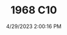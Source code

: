 ---
width: 6000
height: 4000
title: 1968 C10
description: Pro Street modified 1968 Chevrolet C10 pickup.
date: 4/29/2023 2:00:16 PM
cameraMake: Sony
cameraModel: ILCE-7M3
lens: 24-70mm F2.8 DG DN | Art 019
settingsfStop: f/4
settingsISO: ISO 6400
settingsShutter: 1/60
settingsFocalLength: 70 mm
---